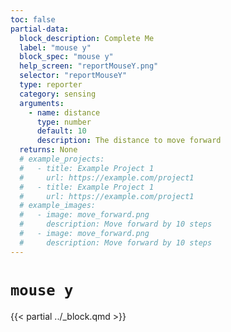 ```yaml
---
toc: false
partial-data:
  block_description: Complete Me
  label: "mouse y"
  block_spec: "mouse y"
  help_screen: "reportMouseY.png"
  selector: "reportMouseY"
  type: reporter
  category: sensing
  arguments:
    - name: distance
      type: number
      default: 10
      description: The distance to move forward
  returns: None
  # example_projects:
  #   - title: Example Project 1
  #     url: https://example.com/project1
  #   - title: Example Project 1
  #     url: https://example.com/project1
  # example_images:
  #   - image: move_forward.png
  #     description: Move forward by 10 steps
  #   - image: move_forward.png
  #     description: Move forward by 10 steps
---
```


# `mouse y` { .unnumbered }

{{< partial ../_block.qmd >}}
